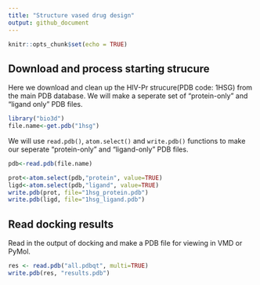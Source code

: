 ```yaml
---
title: "Structure vased drug design"
output: github_document
---
```


```r
knitr::opts_chunk$set(echo = TRUE)
```

## Download and process starting strucure

Here we download and clean up the HIV-Pr strucure(PDB code: 1HSG) from the main PDB database. We will make a seperate set of "protein-only" and "ligand only" PDB files.

```r
library("bio3d")
file.name<-get.pdb("1hsg")
```

We will use `read.pdb()`, `atom.select()` and `write.pdb()` functions to make our seperate "protein-only" and "ligand-only" PDB files.


```r
pdb<-read.pdb(file.name)

```
```r
prot<-atom.select(pdb,"protein", value=TRUE)
ligd<-atom.select(pdb,"ligand", value=TRUE)
write.pdb(prot, file="1hsg_protein.pdb")
write.pdb(ligd, file="1hsg_ligand.pdb")

```

## Read docking results

Read in the output of docking and make a PDB file for viewing in VMD or PyMol.

```r
res <- read.pdb("all.pdbqt", multi=TRUE)
write.pdb(res, "results.pdb")
```


